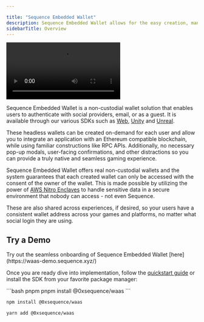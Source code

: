 ---

title: "Sequence Embedded Wallet"
description: Sequence Embedded Wallet allows for the easy creation, management, and integration of EVM compatible wallets into games or experiences using SDKs like Web, Unity, and Unreal.
sidebarTitle: Overview
---

<Frame>
<video
  controls
  className="w-full aspect-video"
  src="https://pub-f048362b915448c9b012a2e03c189024.r2.dev/EmbeddedWalletsVideo.mp4"
></video>
</Frame>

Sequence Embedded Wallet is a non-custodial wallet solution that enables users to authenticate with social providers, email, or as a guest. It is available through our various SDKs such as [Web](/sdk/headless-wallet/quickstart), [Unity](/sdk/unity/overview) and [Unreal](/sdk/unreal/introduction).

These headless wallets can be created on-demand for each user and allow you to integrate an application with an Ethereum compatible blockchain, while using familiar constructions like RPC APIs. Additionally, no necessary pop-up modals, user-facing confirmations, and other distractions so you can provide a truly native and seamless gaming experience.

Sequence Embedded Wallet offers real non-custodial wallets and the system guarantees that each created wallet can only be accessed with the consent of the owner of the wallet. This is made possible by utilizing the power of [AWS Nitro Enclaves](https://aws.amazon.com/ec2/nitro/nitro-enclaves/) to handle sensitive data in a secure environment that nobody can access - not even Sequence.

These are also shared across experiences, if desired, so your users have a consistent wallet address across your games and platforms, no matter what social login they are using.

## Try a Demo

<Note>
Try out the seamless onboarding of Sequence Embedded Wallet [here](https://waas-demo.sequence.xyz/)
</Note>

Once you are ready dive into implementation, follow the [quickstart guide](/sdk/headless-wallet/quickstart) or install the SDK from your favorite package manager:

<CodeGroup>
```bash pnpm
pnpm install @0xsequence/waas
```

```bash npm
npm install @0xsequence/waas
```

```bash yarn
yarn add @0xsequence/waas
```
</CodeGroup>
